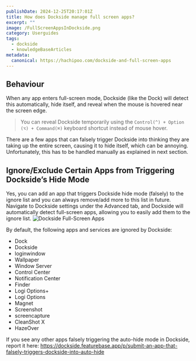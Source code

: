 ```yaml
---
publishDate: 2024-12-25T20:17:01Z
title: How does Dockside manage full screen apps?
excerpt: ""
image: /FullScreenAppsInDockside.png
category: Userguides
tags:
  - dockside
  - knowledgeBaseArticles
metadata:
  canonical: https://hachipoo.com/dockside-and-full-screen-apps
---
```



## Behaviour

When any app enters full-screen mode, Dockside (like the Dock) will detect this automatically, hide itself, and reveal when the mouse is hovered near the screen edge. 

> You can reveal Dockside temporarily using the `Control(^) + Option (⌥) + Command(⌘)` keyboard shortcut instead of mouse hover.

There are a few apps that can falsely trigger Dockside into thinking they are taking up the entire screen, causing it to hide itself, which can be annoying. Unfortunately, this has to be handled manually as explained in next section.

## Ignore/Exclude Certain Apps from Triggering Dockside’s Hide Mode

Yes, you can add an app that triggers Dockside hide mode (falsely) to the ignore list and you can always remove/add more to this list in future. Navigate to Dockside settings under the Advanced tab, and Dockside will automatically detect full-screen apps, allowing you to easily add them to the ignore list.
![Dockside Full-Screen Apps](/FullScreenAppsInDockside.png)

By default, the following apps and services are ignored by Dockside:
* Dock
* Dockside
* loginwindow
* Wallpaper
* Window Server
* Control Center
* Notification Center
* Finder
* Logi Options+
* Logi Options
* Magnet
* Screenshot
* screencapture
* CleanShot X
* HazeOver

If you see any other apps falsely triggering the auto-hide mode in Dockside, report it here: https://dockside.featurebase.app/p/submit-an-app-that-falsely-triggers-dockside-into-auto-hide
